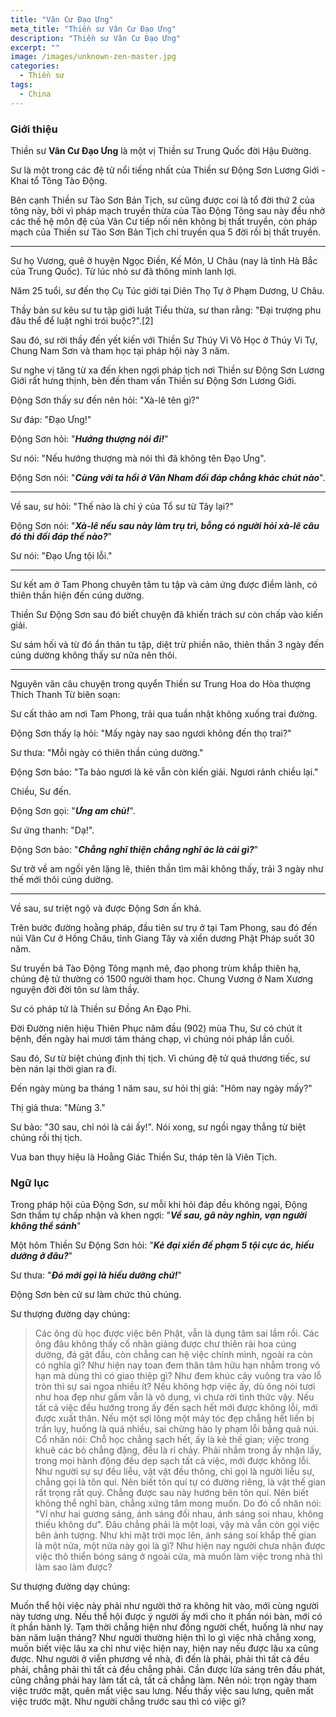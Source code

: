 ```yaml
---
title: "Vân Cư Đạo Ưng"
meta_title: "Thiền sư Vân Cư Đạo Ưng"
description: "Thiền sư Vân Cư Đạo Ưng"
excerpt: ""
image: /images/unknown-zen-master.jpg
categories:
  - Thiền sư
tags:
  - China
---
```




### Giới thiệu

Thiền sư __Vân Cư Đạo Ưng__  là một vị Thiền sư Trung Quốc đời Hậu Đường.

Sư là một trong các đệ tử nổi tiếng nhất của Thiền sư Động Sơn Lương Giới - Khai tổ Tông Tào Động.

Bên cạnh Thiền sư Tào Sơn Bản Tịch, sư cũng được coi là tổ đời thứ 2 của tông này, bởi vì pháp mạch truyền thừa của Tào Động Tông sau này đều nhờ các thế hệ môn đệ của Vân Cư tiếp nối nên không bị thất truyền, còn pháp mạch của Thiền sư Tào Sơn Bản Tịch chỉ truyền qua 5 đời rồi bị thất truyền.

***

Sư họ Vương, quê ở huyện Ngọc Điền, Kế Môn, U Châu (nay là tỉnh Hà Bắc của Trung Quốc). Từ lúc nhỏ sư đã thông minh lanh lợi.

Năm 25 tuổi, sư đến thọ Cụ Túc giới tại Diên Thọ Tự ở Phạm Dương, U Châu.

Thầy bản sư kêu sư tu tập giới luật Tiểu thừa, sư than rằng: "Đại trượng phu đâu thể để luật nghi trói buộc?".[2]

Sau đó, sư rời thầy đến yết kiến với Thiền Sư Thúy Vi Vô Học ở Thúy Vi Tự, Chung Nam Sơn và tham học tại pháp hội này 3 năm.

Sư nghe vị tăng từ xa đến khen ngợi pháp tịch nơi Thiền sư Động Sơn Lương Giới rất hưng thịnh, bèn đến tham vấn Thiền sư Động Sơn Lương Giới.

Động Sơn thấy sư đến nên hỏi: "Xà-lê tên gì?"

Sư đáp: "Đạo Ưng!"

Động Sơn hỏi: "___Hướng thượng nói đi!___"

Sư nói: "Nếu hướng thượng mà nói thì đã không tên Đạo Ưng".

Động Sơn nói: "___Cùng với ta hồi ở Vân Nham đối đáp chẳng khác chút nào___".

***

Về sau, sư hỏi: "Thế nào là chỉ ý của Tổ sư từ Tây lại?"

Động Sơn nói: "___Xà-lê nếu sau này làm trụ trì, bỗng có người hỏi xà-lê câu đó thì đối đáp thế nào?___"

Sư nói: "Đạo Ưng tội lỗi."

***

Sư kết am ở Tam Phong chuyên tâm tu tập và cảm ứng được điềm lành, có thiên thần hiện đến cúng dường.

Thiền Sư Động Sơn sau đó biết chuyện đã khiến trách sư còn chấp vào kiến giải.

Sư sám hối và từ đó ẩn thân tu tập, diệt trừ phiền não, thiên thần 3 ngày đến cúng dường không thấy sư nữa nên thôi.

***

Nguyên văn câu chuyện trong quyển Thiền sư Trung Hoa do Hòa thượng Thích Thanh Từ biên soạn:

Sư cất thảo am nơi Tam Phong, trải qua tuần nhật không xuống trai đường.

Động Sơn thấy lạ hỏi: "Mấy ngày nay sao ngươi không đến thọ trai?"

Sư thưa: "Mỗi ngày có thiên thần cúng dường."

Động Sơn bảo: "Ta bảo ngươi là kẻ vẫn còn kiến giải. Ngươi rảnh chiều lại."

Chiều, Sư đến.

Động Sơn gọi: "___Ưng am chủ!___".

Sư ứng thanh: "Dạ!".

Động Sơn bảo: "___Chẳng nghĩ thiện chẳng nghĩ ác là cái gì?___"

Sư trở về am ngồi yên lặng lẽ, thiên thần tìm mãi không thấy, trải 3 ngày như thế mới thôi cúng dường.

***

Về sau, sư triệt ngộ và được Động Sơn ấn khả.

Trên bước đường hoằng pháp, đầu tiên sư trụ ở tại Tam Phong, sau đó đến núi Vân Cư ở Hồng Châu, tỉnh Giang Tây và xiển dương Phật Pháp suốt 30 năm.

Sư truyền bá Tào Động Tông mạnh mẽ, đạo phong trùm khắp thiên hạ, chúng đệ tử thường có 1500 người tham học.
Chung Vương ở Nam Xương nguyện đời đời tôn sư làm thầy.

Sư có pháp tử là Thiền sư Đồng An Đạo Phi.

Đời Đường niên hiệu Thiên Phục năm đầu (902) mùa Thu, Sư có chút ít bệnh, đến ngày hai mươi tám tháng chạp, vì chúng nói pháp lần cuối.

Sau đó, Sư từ biệt chúng định thị tịch. Vì chúng đệ tử quá thương tiếc, sư bèn nán lại thời gian ra đi.

Đến ngày mùng ba tháng 1 năm sau, sư hỏi thị giả: "Hôm nay ngày mấy?"

Thị giả thưa: "Mùng 3."

Sư bảo: "30 sau, chỉ nói là cái ấy!".
Nói xong, sư ngồi ngay thẳng từ biệt chúng rồi thị tịch.

Vua ban thụy hiệu là Hoằng Giác Thiền Sư, tháp tên là Viên Tịch.



  ### Ngữ lục

Trong pháp hội của Động Sơn, sư mỗi khi hỏi đáp đều không ngại, Động Sơn thầm tự chấp nhận và khen ngợi: "___Về sau, gã này nghìn, vạn người không thể sánh___"

Một hôm Thiền Sư Động Sơn hỏi: "___Kẻ đại xiển đề phạm 5 tội cực ác, hiếu dưỡng ở đâu?___"

Sư thưa: "___Đó mới gọi là hiếu dưỡng chứ!___"

Động Sơn bèn cử sư làm chức thủ chúng.



  Sư thượng đường dạy chúng:

  > Các ông dù học được việc bên Phật, vẫn là dụng tâm sai lầm rồi.
  Các ông đâu không thấy cổ nhân giảng được chư thiên rải hoa cúng dường, đá gật đầu, còn chẳng can hệ việc chính mình, ngoài ra còn có nghĩa gì?
  Như hiện nay toan đem thân tâm hữu hạn nhằm trong vô hạn mà dùng thì có giao thiệp gì?
  Như đem khúc cây vuông tra vào lỗ tròn thì sự sai ngoa nhiều ít?
  Nếu không hợp việc ấy, dù ông nói tươi như hoa đẹp như gấm vẫn là vô dụng, vì chưa rời tình thức vậy.
  Nếu tất cả việc đều hướng trong ấy đến sạch hết mới được không lỗi, mới được xuất thân.
  Nếu một sợi lông một mảy tóc đẹp chẳng hết liền bị trần lụy, huống là quá nhiều, sai chừng hào ly phạm lỗi bằng quả núi.
  Cổ nhân nói: Chỗ học chẳng sạch hết, ấy là kẻ thế gian; việc trong khuê các bỏ chẳng đặng, đều là rỉ chảy.
  Phải nhắm trong ấy nhận lấy, trong mọi hành động đều dẹp sạch tất cả việc, mới được không lỗi.
  Như người sự sự đều liễu, vật vật đều thông, chỉ gọi là người liễu sự, chẳng gọi là tôn quí.
  Nên biết tôn quí tự có đường riêng, là vật thế gian rất trọng rất quý.
  Chẳng được sau này hướng bên tôn quí.
  Nên biết không thể nghĩ bàn, chẳng xứng tâm mong muốn.
  Do đó cổ nhân nói: "Ví như hai gương sáng, ánh sáng đối nhau, ánh sáng soi nhau, không thiếu không dư".
  Đâu chẳng phải là một loại, vậy mà vẫn còn gọi việc bên ảnh tượng.
  Như khi mặt trời mọc lên, ánh sáng soi khắp thế gian là một nửa, một nửa này gọi là gì?
  Như hiện nay người chưa nhận được việc thô thiển bóng sáng ở ngoài cửa, mà muốn làm việc trong nhà thì làm sao làm được?

  Sư thượng đường dạy chúng:

  Muốn thể hội việc này phải như người thở ra không hít vào, mới cùng người này tương ưng.
  Nếu thể hội được ý người ấy mới cho ít phần nói bàn, mới có ít phần hành lý.
  Tạm thời chẳng hiện như đồng người chết, huống là như nay bàn năm luận tháng?
  Như người thường hiện thì lo gì việc nhà chẳng xong, muốn biết việc lâu xa chỉ như việc hiện nay, hiện nay nếu được lâu xa cũng được.
  Như người ở viễn phương về nhà, đi đến là phải, phải thì tất cả đều phải, chẳng phải thì tất cả đều chẳng phải.
  Cần được lửa sáng trên đầu phát, cũng chẳng phải hay làm tất cả, tất cả chẳng làm.
  Nên nói: trọn ngày tham việc trước mặt, quên mất việc sau lưng.
  Nếu thấy việc sau lưng, quên mất việc trước mặt.
  Như người chẳng trước sau thì có việc gì?


